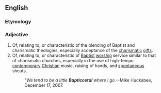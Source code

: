 ==English==
{{wikipedia}}

===Etymology===
{{blend|Baptist|Pentecostal|lang=en}}

===Adjective===
{{en-adj}}

# Of, relating to, or characteristic of the blending of Baptist and charismatic theologies, especially acceptance of the [[charismatic]] [[gifts]].
# Of, relating to, or characteristic of [[Baptist]] [[worship]] service similar to that of charismatic churches, especially in the use of high-tempo [[contemporary]] [[Christian]] music, raising of hands, and [[spontaneous]] shouts.
#: ''"We tend to be a little '''Bapticostal''' where I go.''--Mike Huckabee, December 17, 2007.